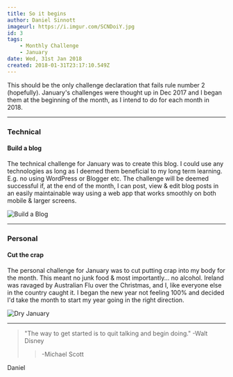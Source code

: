 ```yaml
---
title: So it begins
author: Daniel Sinnott
imageurl: https://i.imgur.com/SCNDoiY.jpg
id: 3
tags:
    - Monthly Challenge
    - January
date: Wed, 31st Jan 2018
created: 2018-01-31T23:17:10.549Z
---
```


This should be the only challenge declaration that fails rule number 2 (hopefully). January's
challenges were thought up in Dec 2017 and I began them at the beginning of the month, as I intend
to do for each month in 2018.

---

### Technical

#### Build a blog

The technical challenge for January was to create this blog. I could use any technologies as long as
I deemed them beneficial to my long term learning. E.g. no using WordPress or Blogger etc. The
challenge will be deemed successful if, at the end of the month, I can post, view & edit blog posts
in an easily maintainable way using a web app that works smoothly on both mobile & larger screens.

![Build a Blog](https://i.imgur.com/KJFM6Kr.jpg "Build a blog")

---

### Personal

#### Cut the crap

The personal challenge for January was to cut putting crap into my body for the month. This meant no
junk food & most importantly... no alcohol. Ireland was ravaged by Australian Flu over the
Christmas, and I, like everyone else in the country caught it. I began the new year not feeling 100%
and decided I'd take the month to start my year going in the right direction.

![Dry January](https://i.imgur.com/1QHeRHS.jpg "Dry January")

---

> "The way to get started is to quit talking and begin doing." -Walt Disney
>
> > -Michael Scott

Daniel
